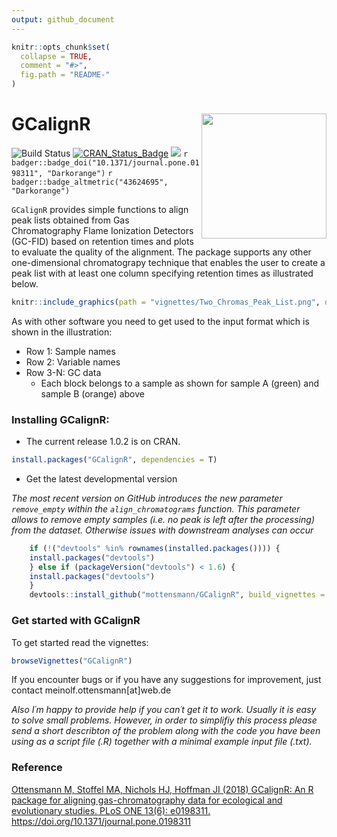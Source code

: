 ```yaml
---
output: github_document
---
```


<!-- rmarkdown v1 -->

```r
knitr::opts_chunk$set(
  collapse = TRUE,
  comment = "#>",
  fig.path = "README-"
)
```

# GCalignR  <img src="vignettes/GCalignRLogo.png" height="200" align="right"/>

![Build Status](https://travis-ci.org/mottensmann/GCalignR.svg?branch=master)
[![CRAN_Status_Badge](http://www.r-pkg.org/badges/version/GCalignR)](https://cran.r-project.org/package=GCalignR)
[![](http://cranlogs.r-pkg.org/badges/grand-total/GCalignR)](https://cran.r-project.org/package=GCalignR)
`r badger::badge_doi("10.1371/journal.pone.0198311", "Darkorange")`
`r badger::badge_altmetric("43624695", "Darkorange")`

`GCalignR` provides simple functions to align peak lists obtained from Gas Chromatography Flame Ionization Detectors (GC-FID) based on retention times and plots to evaluate the quality of the alignment. The package supports any other one-dimensional chromatograpy technique that enables the user to create a peak list with at least one column specifying retention times as illustrated below.

```r
knitr::include_graphics(path = "vignettes/Two_Chromas_Peak_List.png", dpi = 300)
```

As with other software you need to get used to the input format which is shown in the illustration:

* Row 1: Sample names
* Row 2: Variable names
* Row 3-N: GC data
    + Each block belongs to a sample as shown for sample A (green) and sample B (orange) above

### Installing GCalignR:

* The current release 1.0.2 is on CRAN.

```r
install.packages("GCalignR", dependencies = T)
```

* Get the latest developmental version

*The most recent version on GitHub introduces the new parameter `remove_empty` within the `align_chromatograms` function. This parameter allows to remove empty samples (i.e. no peak is left after the processing) from the dataset. Otherwise issues with downstream analyses can occur*

```r
    if (!("devtools" %in% rownames(installed.packages()))) { 
    install.packages("devtools")
    } else if (packageVersion("devtools") < 1.6) {
    install.packages("devtools")
    }
    devtools::install_github("mottensmann/GCalignR", build_vignettes = TRUE)
```

### Get started with GCalignR

To get started read the vignettes:  

```r
browseVignettes("GCalignR")
```

If you encounter bugs or if you have any suggestions for improvement, just contact meinolf.ottensmann[at]web.de

*Also I´m happy to provide help if you can´t get it to work. Usually it is easy to solve small problems. However, in order to simplifiy this process please send a short describton of the problem along with the code you have been using as a script file (.R) together with a minimal example input file (.txt).* 

### Reference

[Ottensmann M, Stoffel MA, Nichols HJ, Hoffman JI (2018) GCalignR: An R package for aligning gas-chromatography data for ecological and evolutionary studies. PLoS ONE 13(6): e0198311. https://doi.org/10.1371/journal.pone.0198311](https://doi.org/10.1371/journal.pone.0198311)

